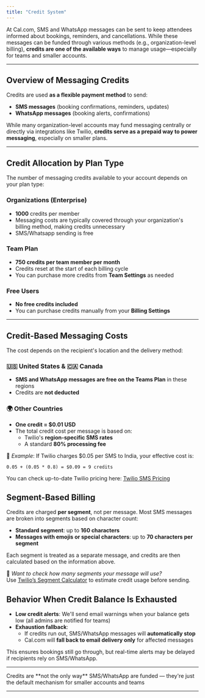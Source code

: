 ```yaml
---
title: "Credit System"
---
```


At Cal.com, SMS and WhatsApp messages can be sent to keep attendees informed about bookings, reminders, and cancellations. While these messages can be funded through various methods (e.g., organization-level billing), **credits are one of the available ways** to manage usage—especially for teams and smaller accounts.

---

## Overview of Messaging Credits

Credits are used **as a flexible payment method** to send:

- **SMS messages** (booking confirmations, reminders, updates)
- **WhatsApp messages** (booking alerts, confirmations)

While many organization-level accounts may fund messaging centrally or directly via integrations like Twilio, **credits serve as a prepaid way to power messaging**, especially on smaller plans.

---

## Credit Allocation by Plan Type

The number of messaging credits available to your account depends on your plan type:

### **Organizations (Enterprise)**

- **1000** credits per member
- Messaging costs are typically covered through your organization's billing method, making credits unnecessary
- SMS/Whatsapp sending is free

### **Team Plan**

- **750 credits per team member per month**
- Credits reset at the start of each billing cycle
- You can purchase more credits from **Team Settings** as needed

### **Free Users**

- **No free credits included**
- You can purchase credits manually from your **Billing Settings**

---

## Credit-Based Messaging Costs

The cost depends on the recipient's location and the delivery method:

### 🇺🇸 United States & 🇨🇦 Canada

- **SMS and WhatsApp messages are free on the Teams Plan** in these regions
- Credits are **not deducted**

### 🌍 Other Countries

- **One credit = \$0.01 USD**
- The total credit cost per message is based on:
  - Twilio's **region-specific SMS rates**
  - A standard **80% processing fee**

📌 _Example_:
If Twilio charges \$0.05 per SMS to India, your effective cost is:

```
0.05 + (0.05 * 0.8) = $0.09 = 9 credits
```

You can check up-to-date Twilio pricing here: [Twilio SMS Pricing](https://www.twilio.com/sms/pricing)

## Segment-Based Billing

Credits are charged **per segment**, not per message. Most SMS messages are broken into segments based on character count:

- **Standard segment**: up to **160 characters**
- **Messages with emojis or special characters**: up to **70 characters per segment**

Each segment is treated as a separate message, and credits are then calculated based on the information above. 

📎 _Want to check how many segments your message will use?_\
Use [Twilio’s Segment Calculator](https://www.twilio.com/en-us/blog/what-the-heck-is-a-segment-html) to estimate credit usage before sending.

## Behavior When Credit Balance Is Exhausted

- **Low credit alerts**: We'll send email warnings when your balance gets low (all admins are notified for teams)
- **Exhaustion fallback**:
  - If credits run out, SMS/WhatsApp messages will **automatically stop**
  - Cal.com will **fall back to email delivery only** for affected messages

This ensures bookings still go through, but real-time alerts may be delayed if recipients rely on SMS/WhatsApp.

---

<Note>
  Credits are **not the only way** SMS/WhatsApp are funded — they're just the default mechanism for smaller accounts and teams
</Note>

---
